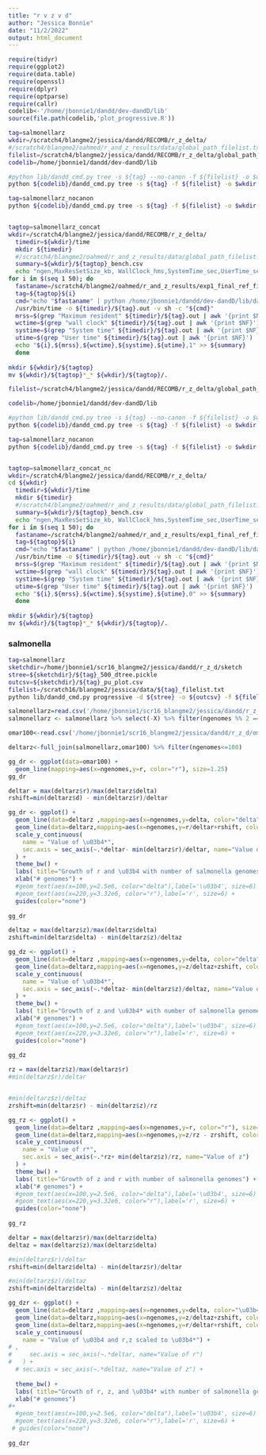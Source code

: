 ```yaml
---
title: "r v z v d"
author: "Jessica Bonnie"
date: "11/2/2022"
output: html_document
---
```


```r

require(tidyr)
require(ggplot2)
require(data.table)
require(openssl)
require(dplyr)
require(optparse)
require(callr)
codelib<-'/home/jbonnie1/dandd/dev-dandD/lib'
source(file.path(codelib,'plot_progressive.R'))

```

```bash
tag=salmonellarz
wkdir=/scratch4/blangme2/jessica/dandd/RECOMB/r_z_delta/
#/scratch4/blangme2/oahmed/r_and_z_results/data/global_path_filelist.txt
filelist=/scratch4/blangme2/jessica/dandd/RECOMB/r_z_delta/global_path_filelist.txt
codelib=/home/jbonnie1/dandd/dev-dandD/lib

#python lib/dandd_cmd.py tree -s ${tag} --no-canon -f ${filelist} -o $wkdir
python ${codelib}/dandd_cmd.py tree -s ${tag} -f ${filelist} -o $wkdir --exact

tag=salmonellarz_nocanon
python ${codelib}/dandd_cmd.py tree -s ${tag} -f ${filelist} -o $wkdir --exact --nocanon



```


```bash
tagtop=salmonellarz_concat
wkdir=/scratch4/blangme2/jessica/dandd/RECOMB/r_z_delta/
  timedir=${wkdir}/time
  mkdir ${timedir}
  #/scratch4/blangme2/oahmed/r_and_z_results/data/global_path_filelist.txt
  summary=${wkdir}/${tagtop}_bench.csv
  echo "ngen,MaxResSetSize_kb, WallClock_hms,SystemTime_sec,UserTime_sec, canon" > ${summary}
for i in $(seq 1 50); do
  fastaname=/scratch4/blangme2/oahmed/r_and_z_results/exp1_final_ref_files/ref_with_${i}_genomes_forward_only.fna
  tag=${tagtop}${i}
  cmd="echo "$fastaname" | python /home/jbonnie1/dandd/dev-dandD/lib/dandd_cmd.py tree -s "${tag}" --exact -k 14 -f /dev/stdin -e 1 -o "${wkdir}
  /usr/bin/time -o ${timedir}/${tag}.out -v sh -c "${cmd}"
  mrss=$(grep "Maximum resident" ${timedir}/${tag}.out | awk '{print $NF}')
  wctime=$(grep "wall clock" ${timedir}/${tag}.out | awk '{print $NF}')
  systime=$(grep "System time" ${timedir}/${tag}.out | awk '{print $NF}')
  utime=$(grep "User time" ${timedir}/${tag}.out | awk '{print $NF}')
  echo "${i},${mrss},${wctime},${systime},${utime},1" >> ${summary}
  done
  
mkdir ${wkdir}/${tagtop}
mv ${wkdir}/${tagtop}*_* ${wkdir}/${tagtop}/.

filelist=/scratch4/blangme2/jessica/dandd/RECOMB/r_z_delta/global_path_filelist.txt

codelib=/home/jbonnie1/dandd/dev-dandD/lib

#python lib/dandd_cmd.py tree -s ${tag} --no-canon -f ${filelist} -o $wkdir
python ${codelib}/dandd_cmd.py tree -s ${tag} -f ${filelist} -o $wkdir --exact

tag=salmonellarz_nocanon
python ${codelib}/dandd_cmd.py tree -s ${tag} -f ${filelist} -o $wkdir --exact --nocanon



```



```bash
tagtop=salmonellarz_concat_nc
wkdir=/scratch4/blangme2/jessica/dandd/RECOMB/r_z_delta/
cd ${wkdir}
  timedir=${wkdir}/time
  mkdir ${timedir}
  #/scratch4/blangme2/oahmed/r_and_z_results/data/global_path_filelist.txt
  summary=${wkdir}/${tagtop}_bench.csv
  echo "ngen,MaxResSetSize_kb, WallClock_hms,SystemTime_sec,UserTime_sec, canon" > ${summary}
for i in $(seq 1 50); do
  fastaname=/scratch4/blangme2/oahmed/r_and_z_results/exp1_final_ref_files/ref_with_${i}_genomes_forward_only.fna
  tag=${tagtop}${i}
  cmd="echo "$fastaname" | python /home/jbonnie1/dandd/dev-dandD/lib/dandd_cmd.py tree -s "${tag}" --no-canon --exact -k 14 -f /dev/stdin -e 1 -o "${wkdir}
  /usr/bin/time -o ${timedir}/${tag}.out -v sh -c "${cmd}"
  mrss=$(grep "Maximum resident" ${timedir}/${tag}.out | awk '{print $NF}')
  wctime=$(grep "wall clock" ${timedir}/${tag}.out | awk '{print $NF}')
  systime=$(grep "System time" ${timedir}/${tag}.out | awk '{print $NF}')
  utime=$(grep "User time" ${timedir}/${tag}.out | awk '{print $NF}')
  echo "${i},${mrss},${wctime},${systime},${utime},0" >> ${summary}
  done
  
mkdir ${wkdir}/${tagtop}
mv ${wkdir}/${tagtop}*_* ${wkdir}/${tagtop}/.

```


### salmonella

```bash
tag=salmonellarz
sketchdir=/home/jbonnie1/scr16_blangme2/jessica/dandd/r_z_d/sketch
stree=${sketchdir}/${tag}_500_dtree.pickle
outcsv=${sketchdir}/${tag}_pu_plot.csv
filelist=/scratch16/blangme2/jessica/data/${tag}_filelist.txt
python lib/dandd_cmd.py progressive -d ${stree} -o ${outcsv} -f ${filelist} -n 1
```

```r
salmonellarz=read.csv('/home/jbonnie1/scr16_blangme2/jessica/dandd/r_z_d/sketch/salmonellarz_pu_plot.csv')
salmonellarz <- salmonellarz %>% select(-X) %>% filter(ngenomes %% 2 == 0)

omar100<-read.csv('/home/jbonnie1/scr16_blangme2/jessica/dandd/r_z_d/omar_100.csv') %>% mutate(ngenomes=numgenomes)

deltarz<-full_join(salmonellarz,omar100) %>% filter(ngenomes<=100)

gg_dr <- ggplot(data=omar100) + 
  geom_line(mapping=aes(x=ngenomes,y=r, color="r"), size=1.25) 
gg_dr
```


```r

deltar = max(deltarz$r)/max(deltarz$delta)
rshift=min(deltarz$d) - min(deltarz$r)/deltar

gg_dr <- ggplot() + 
  geom_line(data=deltarz ,mapping=aes(x=ngenomes,y=delta, color="delta"), size=1.25) +
  geom_line(data=deltarz,mapping=aes(x=ngenomes,y=r/deltar+rshift, color="r"), size=1.25) +
  scale_y_continuous(
    name = "Value of \u03b4*",
    sec.axis = sec_axis(~.*deltar- min(deltarz$r)/deltar, name="Value of r (scaled to \u03b4)")
  ) +
  theme_bw() +
  labs( title="Growth of r and \u03b4 with number of salmonella genomes") +
  xlab("# genomes") +
  #geom_text(aes(x=100,y=2.5e6, color="delta"),label='\u03b4', size=6) +
  #geom_text(aes(x=220,y=3.32e6, color="r"),label='r', size=6) +
  guides(color="none")
  
gg_dr
```


```r

deltaz = max(deltarz$z)/max(deltarz$delta)
zshift=min(deltarz$delta) - min(deltarz$z)/deltaz

gg_dz <- ggplot() + 
  geom_line(data=deltarz ,mapping=aes(x=ngenomes,y=delta, color="delta"), size=1.25) +
  geom_line(data=deltarz,mapping=aes(x=ngenomes,y=z/deltaz+zshift, color="z"), size=1.25) +
  scale_y_continuous(
    name = "Value of \u03b4*",
    sec.axis = sec_axis(~.*deltaz- min(deltarz$z)/deltaz, name="Value of z (scaled to \u03b4)")
  ) +
  theme_bw() +
  labs( title="Growth of z and \u03b4* with number of salmonella genomes") +
  xlab("# genomes") +
  #geom_text(aes(x=100,y=2.5e6, color="delta"),label='\u03b4', size=6) +
  #geom_text(aes(x=220,y=3.32e6, color="r"),label='r', size=6) +
  guides(color="none")
  
gg_dz
```


```r

rz = max(deltarz$z)/max(deltarz$r)
#min(deltarz$r)/deltar


#min(deltarz$z)/deltaz
zrshift=min(deltarz$r) - min(deltarz$z)/rz

gg_rz <- ggplot() + 
  geom_line(data=deltarz ,mapping=aes(x=ngenomes,y=r, color="r"), size=1.25) +
  geom_line(data=deltarz,mapping=aes(x=ngenomes,y=z/rz - zrshift, color="z"), size=1.25) +
  scale_y_continuous(
    name = "Value of r*",
    sec.axis = sec_axis(~.*rz+ min(deltarz$z)/rz, name="Value of z")
  ) +
  theme_bw() +
  labs( title="Growth of z and r with number of salmonella genomes") +
  xlab("# genomes") +
  #geom_text(aes(x=100,y=2.5e6, color="delta"),label='\u03b4', size=6) +
  #geom_text(aes(x=220,y=3.32e6, color="r"),label='r', size=6) +
  guides(color="none")
  
gg_rz
```

```r

deltar = max(deltarz$r)/max(deltarz$delta)
deltaz = max(deltarz$z)/max(deltarz$delta)

#min(deltarz$r)/deltar
rshift=min(deltarz$delta) - min(deltarz$r)/deltar

#min(deltarz$z)/deltaz
zshift=min(deltarz$delta) - min(deltarz$z)/deltaz

gg_dzr <- ggplot() + 
  geom_line(data=deltarz ,mapping=aes(x=ngenomes,y=delta, color="\u03b4*"), size=1.25) +
  geom_line(data=deltarz,mapping=aes(x=ngenomes,y=z/deltaz+zshift, color="z"), size=1.25) +
  geom_line(data=deltarz,mapping=aes(x=ngenomes,y=r/deltar+rshift, color="r"), size=1.25) +
  scale_y_continuous(
    name = "Value of \u03b4 and r,z scaled to \u03b4*") +
# ,
#     sec.axis = sec_axis(~.*deltar, name="Value of r")
#   ) + 
  # sec.axis = sec_axis(~.*deltaz, name="Value of z") +
  
  theme_bw() +
  labs( title="Growth of r, z, and \u03b4* with number of salmonella genomes") +
  xlab("# genomes") 
#+
  #geom_text(aes(x=100,y=2.5e6, color="delta"),label='\u03b4', size=6) +
  #geom_text(aes(x=220,y=3.32e6, color="r"),label='r', size=6) +
 # guides(color="none")
  
gg_dzr
```